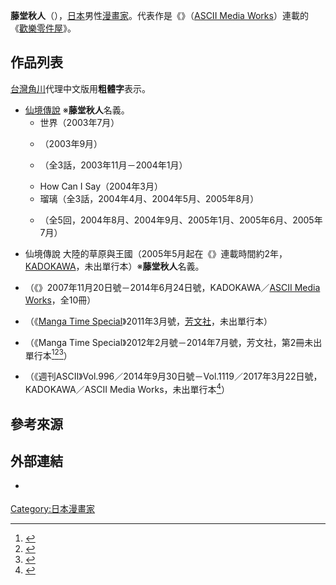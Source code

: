 {{blpsources|time=2019-06-27T22:52:30+00:00}}
{{primarysources|time=2019-06-27T22:52:30+00:00}}
{{Infobox comics creator
| 名稱 = 藤堂秋人
| 外文名 =
| 外文 = 
| 圖片 = 
| 圖片尺寸 = 
| 圖片簡介 = 
| 本名 = 
| 日文名稱 = 藤堂 あきと
| 平假名 = とうどう あきと
| 羅馬拼音 = Tōdō Akito
| 筆名 = 
| 出生日期 = 
| 出生地點 = {{JPN}}
| 逝世日期 = 
| 逝世地點 = 
| 國籍 = {{JPN}}
| 職業 = [[漫畫家|漫畫家]]
| 稱號 = 
| 活動開始 = 
| 活動結束 = 
| 類型 = [[少年漫畫|少年漫畫]]
| 代表作 = 《[[歡樂零件屋|歡樂零件屋]]》
| 合作人 = 
| 獎項 = 
| 簽名 = 
| 網站 = 
| module = 
}}
{{japanese|japanese=藤堂 あきと|kana=とうどう あきと|romaji=Tōdō Akito}}
'''藤堂秋人'''（{{lang-ja|藤堂 あきと}}{{bd||||}}），[[日本|日本]]男性[[漫畫家|漫畫家]]。代表作是《{{link-ja|週刊ASCII|週刊アスキー}}》（[[ASCII_Media_Works|ASCII Media Works]]）連載的《[[歡樂零件屋|歡樂零件屋]]》。

== 作品列表 ==
[[台灣角川|台灣角川]]代理中文版用'''粗體字'''表示。

* [[仙境傳說|仙境傳說]] {{lang|ja|手を振る朝}} ※'''藤堂秋人'''名義。
** 世界（2003年7月）
** {{lang|ja|ふたつのこころ}}（2003年9月）
** {{lang|ja|手を振る朝}}（全3話，2003年11月－2004年1月） 
** How Can I Say（2004年3月）
** 瑠璃（全3話，2004年4月、2004年5月、2005年8月）
** {{lang|ja|ぱにょ}}（全5回，2004年8月、2004年9月、2005年1月、2005年6月、2005年7月） 
* 仙境傳說 大陸的草原與王國（2005年5月起在《{{link-ja|ログイン (雑誌)|ログイン (雑誌)|Login}}》連載時間約2年，[[enterbrain|KADOKAWA]]，未出單行本）※'''藤堂秋人'''名義。
* {{nihongo|'''[[歡樂零件屋|歡樂零件屋]]'''|パーツのぱ}}（《{{link-ja|週刊ASCII|週刊アスキー}}》2007年11月20日號－2014年6月24日號，KADOKAWA／[[ASCII_Media_Works|ASCII Media Works]]，全10冊）
* {{lang|ja|10秒リワインド}}（《[[Manga_Time_Special|Manga Time Special]]》2011年3月號，[[芳文社|芳文社]]，未出單行本）
* {{lang|ja|カブルモン}}（《Manga Time Special》2012年2月號－2014年7月號，芳文社，第2冊未出單行本<ref>{{cite web|url=https://twitter.com/toudo_/status/469788279743606785|title=2014年5月23日 19:33 (JST)|date=2014-05-23|accessdate=2017-01-17|author=藤堂秋人的[[Twitter|Twitter]]|language=ja|archive-date=2016-04-05|archive-url=https://web.archive.org/web/20160405121359/https://twitter.com/toudo_/status/469788279743606785|dead-url=no}}</ref><ref>{{cite web|url=https://twitter.com/toudo_/status/469790205143031808|title=2014年5月23日 19:41 (JST)|date=2014-05-23|accessdate=2017-01-17|author=藤堂秋人的Twitter|language=ja|archive-date=2014-05-23|archive-url=https://web.archive.org/web/20140523225549/https://twitter.com/toudo_/status/469790205143031808|dead-url=no}}</ref><ref>{{cite web|url=https://twitter.com/toudo_/status/469792693350985728|title=2014年5月23日 19:51 (JST)|date=2014-05-23|accessdate=2017-01-17|author=藤堂秋人的Twitter|language=ja|archive-date=2016-03-10|archive-url=https://web.archive.org/web/20160310133648/https://twitter.com/toudo_/status/469792693350985728|dead-url=no}}</ref>）
* {{lang|ja|イコとナセミのドキドキアドベンチャー}}（《週刊ASCII》Vol.996／2014年9月30日號－Vol.1119／2017年3月22日號，KADOKAWA／ASCII Media Works，未出單行本<ref>{{cite web|url=https://twitter.com/toudo_/status/870090355126947840|title=2017年5月31日18:31 (JST)|date=2017-05-31|accessdate=2017-10-27|author=藤堂秋人的Twitter|language=ja}}</ref>）

== 參考來源 ==
{{reflist}}

== 外部連結 ==
* {{twitter|@toudo_}} {{ja icon}}

{{normdaten}}
{{DEFAULTSORT:Todo Akito}}
[[Category:日本漫畫家|Category:日本漫畫家]]

{{Manga-artist-stub}}